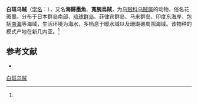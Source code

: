 {{Speciesbox
| name = 白斑乌贼
| status = 
| status_system = 
| image = 
| genus = Sepia
| species = latimanus
| authority = (Quoy et Gaimard, 1832)<ref name='id10896'>{{cite web| url =http://www.bioinfo.cn/db05/BjdwSpecies.php?action=view&id=10896| title =白斑乌贼| work =《中国动物物种编目数据库》| publisher =中国科学院微生物研究所| author =中国科学院动物研究所| accessdate =2009-04-28| deadurl =yes| archiveurl =https://web.archive.org/web/20160305031947/http://www.bioinfo.cn/db05/BjdwSpecies.php?action=view&id=10896| archivedate =2016-03-05}}</ref>
}}

'''白斑乌贼'''（[[学名|学名]]：{{lang|la|''Sepia latimanus''}}），又名'''海歸墨魚'''、'''寬腕烏賊'''，为[[乌贼科|乌贼科]][[乌贼属|乌贼属]]的动物，俗名花斑墨。分布于日本群岛南部、[[琉球群岛|琉球群岛]]、菲律宾群岛、马来群岛、印度东海岸，包括[[南海|南海]]等海域，生活环境为海水，多栖息于暖水域以及珊瑚礁周围海域。该物种的模式产地在新几内亚。<ref name='id10896'/>

== 参考文献 ==
{{reflist}}
* {{TaiBNET| zh=寬腕烏賊 | id=314185 | binomial=Sepia latimanus | authority=Quoy & Gaimard, 1832 | var= | accessdate=2013-01-24}}
{{Wikispecies|Sepia latimanus}}
{{Taxonbar|from=Q905724}}

[[Category:乌贼属|白斑乌贼]]


{{章魚小作品}}